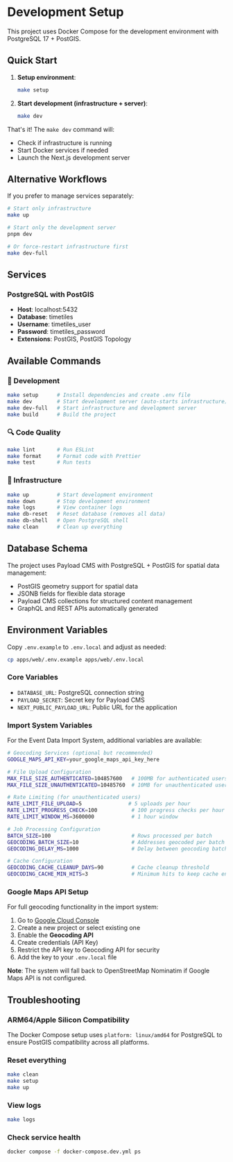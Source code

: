 # Development Setup

This project uses Docker Compose for the development environment with PostgreSQL 17 + PostGIS.

## Quick Start

1. **Setup environment**:

   ```bash
   make setup
   ```

2. **Start development (infrastructure + server)**:

   ```bash
   make dev
   ```

That's it! The `make dev` command will:

- Check if infrastructure is running
- Start Docker services if needed
- Launch the Next.js development server

## Alternative Workflows

If you prefer to manage services separately:

```bash
# Start only infrastructure
make up

# Start only the development server
pnpm dev

# Or force-restart infrastructure first
make dev-full
```

## Services

### PostgreSQL with PostGIS

- **Host**: localhost:5432
- **Database**: timetiles
- **Username**: timetiles_user
- **Password**: timetiles_password
- **Extensions**: PostGIS, PostGIS Topology

## Available Commands

### 🚀 Development

```bash
make setup      # Install dependencies and create .env file
make dev        # Start development server (auto-starts infrastructure)
make dev-full   # Start infrastructure and development server
make build      # Build the project
```

### 🔍 Code Quality

```bash
make lint       # Run ESLint
make format     # Format code with Prettier
make test       # Run tests
```

### 🐳 Infrastructure

```bash
make up         # Start development environment
make down       # Stop development environment
make logs       # View container logs
make db-reset   # Reset database (removes all data)
make db-shell   # Open PostgreSQL shell
make clean      # Clean up everything
```

## Database Schema

The project uses Payload CMS with PostgreSQL + PostGIS for spatial data management:

- PostGIS geometry support for spatial data
- JSONB fields for flexible data storage
- Payload CMS collections for structured content management
- GraphQL and REST APIs automatically generated

## Environment Variables

Copy `.env.example` to `.env.local` and adjust as needed:

```bash
cp apps/web/.env.example apps/web/.env.local
```

### Core Variables

- `DATABASE_URL`: PostgreSQL connection string
- `PAYLOAD_SECRET`: Secret key for Payload CMS
- `NEXT_PUBLIC_PAYLOAD_URL`: Public URL for the application

### Import System Variables

For the Event Data Import System, additional variables are available:

```bash
# Geocoding Services (optional but recommended)
GOOGLE_MAPS_API_KEY=your_google_maps_api_key_here

# File Upload Configuration
MAX_FILE_SIZE_AUTHENTICATED=104857600   # 100MB for authenticated users
MAX_FILE_SIZE_UNAUTHENTICATED=10485760  # 10MB for unauthenticated users

# Rate Limiting (for unauthenticated users)
RATE_LIMIT_FILE_UPLOAD=5               # 5 uploads per hour
RATE_LIMIT_PROGRESS_CHECK=100           # 100 progress checks per hour
RATE_LIMIT_WINDOW_MS=3600000            # 1 hour window

# Job Processing Configuration
BATCH_SIZE=100                          # Rows processed per batch
GEOCODING_BATCH_SIZE=10                 # Addresses geocoded per batch
GEOCODING_DELAY_MS=1000                 # Delay between geocoding batches

# Cache Configuration
GEOCODING_CACHE_CLEANUP_DAYS=90         # Cache cleanup threshold
GEOCODING_CACHE_MIN_HITS=3              # Minimum hits to keep cache entry
```

### Google Maps API Setup

For full geocoding functionality in the import system:

1. Go to [Google Cloud Console](https://console.cloud.google.com/)
2. Create a new project or select existing one
3. Enable the **Geocoding API**
4. Create credentials (API Key)
5. Restrict the API key to Geocoding API for security
6. Add the key to your `.env.local` file

**Note**: The system will fall back to OpenStreetMap Nominatim if Google Maps API is not configured.

## Troubleshooting

### ARM64/Apple Silicon Compatibility

The Docker Compose setup uses `platform: linux/amd64` for PostgreSQL to ensure PostGIS compatibility across all platforms.

### Reset everything

```bash
make clean
make setup
make up
```

### View logs

```bash
make logs
```

### Check service health

```bash
docker compose -f docker-compose.dev.yml ps
```
